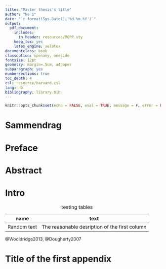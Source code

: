 ---
title: "Master thesis's title"
author: "No 1"
date: "`r format(Sys.Date(),'%d.%m.%Y')`"
output:
  pdf_document:
    includes:
      in_header: resources/MOPP.sty
    keep_tex: yes
    latex_engine: xelatex
documentclass: book
classoption: openany, oneside
fontsize: 12pt
geometry: margin=.5cm, a4paper
subparagraph: yes
numbersections: true
toc_depth: 4
csl: resource/harvard.csl
lang: nb
bibliography: library.bib
---

```{r , include=FALSE}
knitr::opts_chunk$set(echo = FALSE, eval = TRUE, message = F, error = FALSE)
```
\Course{CODE}
<!-- If you want to write your MOPP in English, type on a new line \inEnglish -->
<!-- \inEnglish -->
\inEnglish

<!-- If you will have Appendices, type  "yes" in the next i.e \withAppendices{yes} -->
\withAppendices{yes}

\MoppTitle

# Sammendrag

\lipsum[3]

# Preface

\lipsum[2]

# Abstract
\lipsum[2]

\MoppLists

# Intro

| name        | text                                         |
| ------------|----------------------------------------------|
| Random text | The reasonable desription of the first column|

Table: testing tables

\lipsum[2-20]

\begin{figure}
\includegraphics{resources/nordlogoen}
\caption{testin figure}
\end{figure}
@Wooldridge2013, @Dougherty2007

<!-- If you have Appendices, type on a new line \Appendices  and create a new chapter with a desired appendix-->

\Appendices

# Title of the first appendix

\MoppRefs
